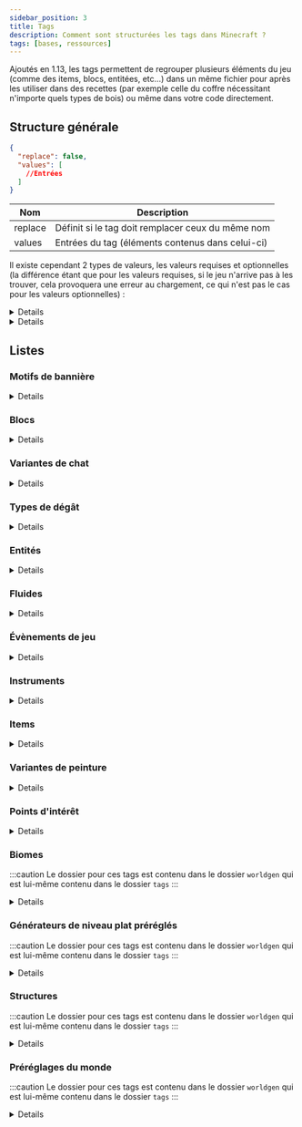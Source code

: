 ```yaml
---
sidebar_position: 3
title: Tags
description: Comment sont structurées les tags dans Minecraft ?
tags: [bases, ressources]
---
```



Ajoutés en 1.13, les tags permettent de regrouper plusieurs éléments du jeu (comme des items, blocs, entitées, etc...) dans un même fichier pour après les utiliser dans des recettes (par exemple celle du coffre nécessitant n'importe quels types de bois) ou même dans votre code directement.

## Structure générale

```json
{
  "replace": false,
  "values": [
    //Entrées
  ]
}
```

| Nom     | Description                                       |
|---------|---------------------------------------------------|
| replace | Définit si le tag doit remplacer ceux du même nom |
| values  | Entrées du tag (éléments contenus dans celui-ci)  |

Il existe cependant 2 types de valeurs, les valeurs requises et optionnelles (la différence étant que pour les valeurs requises, si le jeu n'arrive pas à les trouver, cela provoquera une erreur au chargement, ce qui n'est pas le cas pour les valeurs optionnelles) :
<Details summary={'Valeurs requises'}>

Celle-ci peuvent prendre 2 valeurs, soit un identifiant faisant référence à un élément du jeu, soit un identifiant faisant référence à un tag (précédé d'un `#`).

```json
"minecraft:diamond_block"
```

```json
"#minecraft:stone_bricks"
```

</Details>

<Details summary={'Valeurs optionnelles'}>

Celle-ci peuvent prendre 2 valeurs au niveau du champ `ìd`, soit un identifiant faisant référence à un élément du jeu, soit un identifiant faisant référence à un tag (précédé d'un `#`). Le champ `required` permet quant à lui de définir si l'entrée est requise ou non (dans le cas d'une entrée optionnelle il faudrat le définir sur `false`).

```json
{
  "id": "minecraft:diamond_block",
  "required": false
}
```

```json
{
  "id": "#minecraft:stone_bricks",
  "required": false
}
```

</Details>

## Listes

### Motifs de bannière

<Details summary={'Liste des tags concernant les motifs de bannière'}>

| Identifiant            | Description                                                                  |
|------------------------|------------------------------------------------------------------------------|
| `pattern_item/creeper` | Liste des motifs qui peuvent être fabriqués en utilisant le motif de creeper |
| `pattern_item/flower`  | Liste des motifs qui peuvent être fabriqués en utilisant le motif de fleur   |
| `pattern_item/globe`   | Liste des motifs qui peuvent être fabriqués en utilisant le motif de globe   |
| `pattern_item/mojang`  | Liste des motifs qui peuvent être fabriqués en utilisant le motif de Mojang  |
| `pattern_item/piglin`  | Liste des motifs qui peuvent être fabriqués en utilisant le motif de Piglin  |
| `pattern_item/skull`   | Liste des motifs qui peuvent être fabriqués en utilisant le motif de crâne   |
| `no_item_required`     | Liste des motifs qui peuvent être fabriqués sans aucun item                  |

</Details>

### Blocs

<Details summary={'Liste des tags concernant les blocs'}>

| Identifiant                                | Description                                                                                                                                                                   |
|--------------------------------------------|-------------------------------------------------------------------------------------------------------------------------------------------------------------------------------|
| `mineable/axe`                             | Liste des blocs pouvant être miné efficacement avec une hache                                                                                                                 |
| `mineable/hoe`                             | Liste des blocs pouvant être miné efficacement avec une houe                                                                                                                  |
| `mineable/pickaxe`                         | Liste des blocs pouvant être miné efficacement avec une pioche                                                                                                                |
| `mineable/shovel`                          | Liste des blocs pouvant être miné efficacement avec une pelle                                                                                                                 |
| `acacia_logs`                              | Liste des blocs qui sont des buches d'acacia                                                                                                                                  |
| `all_signs`                                | Liste des blocs qui sont des pancartes (de tous types)                                                                                                                        |
| `ancient_city_replaceable`                 | Liste des blocs remplaçables par les cités antiques                                                                                                                           |
| `animals_spawnable_on`                     | Liste des blocs sur lesquels les animaux peuvent apparaître                                                                                                                   |
| `anvil`                                    | Liste des blocs qui sont des enclumes                                                                                                                                         |
| `axolotls_spawnable_on`                    | Liste des blocs sur lesquels les axolotls peuvent apparaître                                                                                                                  |
| `azalea_grows_on`                          | Liste des blocs sur lesquels les arbres d'azalées peuvent pousser                                                                                                             |
| `azalea_root_replaceable`                  | Liste des blocs qui peuvent être remplacé par les racines des azalées                                                                                                         |
| `bamboo_plantable_on`                      | Liste des blocs où le bambou peut être planté                                                                                                                                 |
| `banners`                                  | Liste des blocs qui sont des bannières                                                                                                                                        |
| `base_stone_nether`                        | Liste des blocs qui peuvent être remplacés par des ressources (par exemple des minerais) de la dimension du Nether                                                            |
| `base_stone_overworld`                     | Liste des blocs qui peuvent être remplacés par des ressources (par exemple des minerais) du monde normal                                                                      |
| `beacon_base_blocks`                       | Liste des blocs qui peuvent activer une balise selon une structure prédéfinie                                                                                                 |
| `beds`                                     | Liste des blocs qui sont des lits                                                                                                                                             |
| `beehives`                                 | Liste des blocs qui sont des ruches                                                                                                                                           |
| `bee_growables`                            | Liste des blocs qui réagissent au pollen des abeilles pour pousser plus rapidement                                                                                            |
| `big_dripleaf_placeable`                   | Liste des blocs qui peuvent servir de base pour les grandes foliogoutte                                                                                                       |
| `birch_logs`                               | Liste des blocs qui sont des buches de bouleau                                                                                                                                |
| `buttons`                                  | Liste des blocs qui sont des boutons                                                                                                                                          |
| `campfires`                                | Liste des blocs qui sont des feux de camp                                                                                                                                     |
| `candles`                                  | Liste des blocs qui sont des bougies                                                                                                                                          |
| `candle_cakes`                             | Liste des blocs qui sont des gâteaux avec une bougie                                                                                                                          |
| `cauldrons`                                | Liste des blocs qui sont des chaudrons                                                                                                                                        |
| `cave_vines`                               | Liste des blocs qui sont des lianes des cavernes                                                                                                                              |
| `climbable`                                | Liste des blocs qui sont escaladables                                                                                                                                         |
| `coal_ores`                                | Liste des blocs qui sont des minerais de charbon                                                                                                                              |
| `completes_find_tree_tutorial`             | Liste des blocs qui, quand ils sont cassés, permettent de compléter le tutoriel `find_tree`                                                                                   |
| `convertable_to_mud`                       | Liste des blocs qui peuvent être convertis en boue                                                                                                                            |
| `copper_ores`                              | Liste des blocs qui sont des minerais de cuivre                                                                                                                               |
| `corals`                                   | Liste des blocs qui sont des coraux (en général)                                                                                                                              |
| `coral_blocks`                             | Liste des blocs qui sont des coraux (blocs)                                                                                                                                   |
| `coral_plants`                             | Liste des blocs qui sont des coraux (plantes)                                                                                                                                 |
| `crimson_stems`                            | Liste des blocs qui sont des tiges carmins                                                                                                                                    |
| `crops`                                    | Liste des blocs qui sont des cultures                                                                                                                                         |
| `crystal_sound_blocks`                     | Liste des blocs qui émettent le son "amethyst block chime" de manière répétée pendant un court laps de temps après avoir été piétinés  ( le volume diminuant progressivement) |
| `dampens_vibrations`                       | Liste des blocs absorbant les vibrations qui le touchent                                                                                                                      |
| `dark_oak_logs`                            | Liste des blocs qui sont des buches de bois sombre                                                                                                                            |
| `dead_bush_may_place_on`                   | Liste des blocs sur lesquelles les arbustes morts peuvent pousser                                                                                                             |
| `deepslate_ore_replaceables`               | Liste des blocs pouvant être remplacés par des minerais des profondeurs                                                                                                       |
| `diamond_ores`                             | Liste des blocs qui sont des minerais de diamant                                                                                                                              |
| `dirt`                                     | Liste des blocs qui sont de la terre                                                                                                                                          |
| `doors`                                    | Liste des blocs qui sont des portes                                                                                                                                           |
| `dragon_immune`                            | Liste des blocs qui sont immunisés contre le dragon                                                                                                                           |
| `dragon_transparent`                       | Liste des blocs qui peuvent être traversés par le dragon sans les détruire                                                                                                    |
| `dripstone_replaceable_blocks`             | Liste des blocs pouvant être remplacés par des blocs de spéléothème                                                                                                           |
| `emerald_ores`                             | Liste des blocs qui sont des minerais d'émeraude                                                                                                                              |
| `enderman_holdable`                        | Liste des blocs pouvant être récupérés par des enderman                                                                                                                       |
| `fall_damage_resetting`                    | Liste des blocs qui réinitialisent les dégâts de chute d'un joueur                                                                                                            |
| `features_cannot_replace`                  | Liste des blocs ne peuvent pas être remplacés par des éléments générés                                                                                                        |
| `fences`                                   | Liste des blocs qui sont des barrières                                                                                                                                        |
| `fence_gates`                              | Liste des blocs qui sont des portillons                                                                                                                                       |
| `fire`                                     | Liste des blocs qui sont du feu                                                                                                                                               |
| `flowers`                                  | Liste des blocs qui sont des fleurs                                                                                                                                           |
| `flower_pots`                              | Liste des blocs qui sont des fleurs dans des pots                                                                                                                             |
| `foxes_spawnable_on`                       | Liste des blocs sur lesquels les loups peuvent apparaître                                                                                                                     |
| `frogs_spawnable_on`                       | Liste des blocs sur lesquels les grenouilles peuvent apparaître                                                                                                               |
| `frog_prefer_jump_to`                      | Liste des blocs sur lesquels les grenouilles préfèrent sauter                                                                                                                 |
| `geode_invalid_blocks`                     | Liste des blocs qui empêchent les géodes de se générer                                                                                                                        |
| `goats_spawnable_on`                       | Liste des blocs sur lesquels les chèvres peuvent apparaître                                                                                                                   |
| `gold_ores`                                | Liste des blocs qui sont des minerais d'or                                                                                                                                    |
| `guarded_by_piglins`                       | Liste des blocs qui rendent hostile les Piglin's quand ils sont cassés ou ouvert (pour ceux le pouvant)                                                                       |
| `hoglin_repellents`                        | Liste des blocs qui font fuir les hoglin's                                                                                                                                    |
| `ice`                                      | Liste des blocs qui sont de la glace                                                                                                                                          |
| `impermeable`                              | Liste des blocs qui ne laissent pas passer les fluides ou le miel                                                                                                             |
| `infiniburn_end`                           | Liste des blocs qui peuvent rester en feu éternellement dans la dimension de l'Ender                                                                                          |
| `infiniburn_nether`                        | Liste des blocs qui peuvent rester en feu éternellement dans la dimension du Nether                                                                                           |
| `infiniburn_overworld`                     | Liste des blocs qui peuvent rester en feu éternellement dans le monde normal                                                                                                  |
| `inside_step_sound_blocks`                 | Liste des blocs jouant le son de pas quand une entité marche à l'intérieur                                                                                                    |
| `invalid_spawn_inside`                     | Liste des blocs où le joueur ne peut apparaitre à l'intérieur                                                                                                                 |
| `iron_ores`                                | Liste des blocs qui sont des minerais de fer                                                                                                                                  |
| `jungle_logs`                              | Liste des blocs qui sont des buches de bois de la jungle                                                                                                                      |
| `lapis_ores`                               | Liste des blocs qui sont des minerais de lapis lazuli                                                                                                                         |
| `lava_pool_stone_cannot_replace`           | Liste des blocs qui ne peuvent pas être remplacé par la génération d'un lac de lave                                                                                           |
| `leaves`                                   | Liste des blocs qui sont des feuilles                                                                                                                                         |
| `logs`                                     | Liste des blocs qui sont des buches                                                                                                                                           |
| `logs_that_burn`                           | Liste des blocs de buche qui sont inflammables                                                                                                                                |
| `lush_ground_replaceable`                  | Liste des blocs qui seront remplacés par de la terre racineuse                                                                                                                |
| `mangrove_logs`                            | Liste des blocs qui sont des buches en palétuvier                                                                                                                             |
| `mangrove_logs_can_grow_through`           | Liste des blocs qui peuvent être traversés par le tronc d'un palétuvier quand il pousse                                                                                       |
| `mangrove_roots_can_grow_through`          | Liste des blocs qui peuvent être traversés par les racines d'un palétuvier quand il pousse                                                                                    |
| `mooshrooms_spawnable_on`                  | Liste des blocs sur lesquels les vaches champignon peuvent apparaître                                                                                                         |
| `moss_replaceable`                         | Liste des blocs qui peuvent être remplacés par des blocs de mousse lorsque de la poudre d'os a été appliquée à un bloc de mousse voisin                                       |
| `mushroom_grow_block`                      | Liste des blocs sur lesquels les champignons peuvent être placés ou se propager                                                                                               |
| `needs_diamond_tool`                       | Liste des blocs nécessitant un outil en diamant pour être récolté                                                                                                             |
| `needs_iron_tool`                          | Liste des blocs nécessitant un outil en fer pour être récolté                                                                                                                 |
| `needs_stone_tool`                         | Liste des blocs nécessitant un outil en pierre pour être récolté                                                                                                              |
| `nether_carver_replaceables`               | Liste des blocs qui peuvent être détruit par le générateur de monde pour y creuser des grottes dans le Nether                                                                 |
| `nylium`                                   | Liste des blocs qui sont des blocs de nylium                                                                                                                                  |
| `oak_logs`                                 | Liste des blocs qui sont des buches de bois de chêne                                                                                                                          |
| `occludes_vibration_signals`               | Liste des blocs qui empêchent les capteurs sculk d'entendre les vibrations si le bloc se trouve entre le capteur et la vibration                                              |
| `overworld_carver_replaceables`            | Liste des blocs qui peuvent être détruit par le générateur de monde pour y creuser des grottes dans le monde normal                                                           |
| `overworld_natural_logs`                   | Liste des blocs de tronc d'arbre naturellement présent dans le monde normal                                                                                                   |
| `parrots_spawnable_on`                     | Liste des blocs sur lesquels les perroquets peuvent apparaître                                                                                                                |
| `piglin_repellents`                        | Liste des blocs qui font fuir les piglin's                                                                                                                                    |
| `planks`                                   | Liste des blocs qui sont des planches                                                                                                                                         |
| `polar_bears_spawnable_on_in_frozen_ocean` | Liste des blocs sur lesquels les ours polaires peuvent apparaître dans des biomes d'océan gelé                                                                                |
| `portals`                                  | Liste des blocs qui sont des portails                                                                                                                                         |
| `pressure_plates`                          | Liste des blocs qui sont des plaques de pression                                                                                                                              |
| `prevent_mob_spawning_inside`              | Liste des blocs empêchent les monstres d'apparaître à l'intérieur de ceux-ci                                                                                                  |
| `rabbits_spawnable_on`                     | Liste des blocs sur lesquels les lapins peuvent apparaître                                                                                                                    |
| `rails`                                    | Liste des blocs qui sont des rails                                                                                                                                            |
| `redstone_ores`                            | Liste des blocs qui sont des minerais de redstone                                                                                                                             |
| `replaceable_plants`                       | Liste des plantes qui peuvent être remplacées pendant la génération d'un élément                                                                                              |
| `sand`                                     | Liste des blocs qui sont du sable                                                                                                                                             |
| `saplings`                                 | Liste des blocs qui sont des pousses d'arbre                                                                                                                                  |
| `sculk_replaceable`                        | Liste des blocs qui peuvent être remplacé par des blocs de la familles des sculks lors de la génération du sculls                                                             |
| `sculk_replaceable_world_gen`              | Liste des blocs qui peuvent être remplacé par des blocs de la familles des sculks lors de la génération du sculls par le générateur de monde                                  |
| `shulker_boxes`                            | Liste des blocs qui sont des boites de shulker                                                                                                                                |
| `signs`                                    | Liste des blocs qui sont des panneaux                                                                                                                                         |
| `slabs`                                    | Liste des blocs qui sont des dalles                                                                                                                                           |
| `small_dripleaf_placeable`                 | Liste des blocs sur lesquels il est possible de placer les petites foliogoutes                                                                                                |
| `small_flowers`                            | Liste des blocs qui sont des petites fleurs                                                                                                                                   |
| `snaps_goat_horn`                          | Liste des blocs qui cassent une corne aux chèvres quand elles chargent dedans                                                                                                 |
| `snow`                                     | Liste des blocs qui sont de la neige                                                                                                                                          |
| `snow_layer_cannot_survive_on`             | Liste des blocs sur lesquels les couches de neige ne peuvent pas survivre                                                                                                     |
| `snow_layer_can_survive_on`                | Liste des blocs sur lesquels les couches de neige peuvent survivre                                                                                                            |
| `soul_fire_base_blocks`                    | Liste des blocs qui peuvent supporter le feu des âmes                                                                                                                         |
| `soul_speed_blocks`                        | Liste des blocs qui donnent un effet de vitesse si jamais un joueur se situe sur l'un d'entre eux avec des bottes ayant l'enchantement _Agilité des âmes_                     |
| `spruce_logs`                              | Liste des blocs qui sont des buches de bois de sapin                                                                                                                          |
| `stairs`                                   | Liste des blocs qui sont des escaliers                                                                                                                                        |
| `standing_signs`                           | Liste des blocs qui sont des panneaux qui sont sur pied                                                                                                                       |
| `stone_bricks`                             | Liste des blocs qui sont des pierres taillées                                                                                                                                 |
| `stone_ore_replaceables`                   | Liste des blocs pouvant être remplacés par des minerais                                                                                                                       |
| `stone_pressure_plates`                    | Liste des blocs qui sont des plaques de pression en pierre                                                                                                                    |
| `strider_warm_blocks`                      | Liste des blocs qui ne font pas trembler un strider si jamais il se retrouve dessus                                                                                           |
| `tall_flowers`                             | Liste des blocs qui sont des fleurs hautes                                                                                                                                    |
| `terracotta`                               | Liste des blocs qui sont de la terre cuite                                                                                                                                    |
| `trapdoors`                                | Liste des blocs qui sont des trappes                                                                                                                                          |
| `underwater_bonemeals`                     | Liste des plantes aquatiques qui poussent dans le fond des océans                                                                                                             |
| `unstable_bottom_center`                   | Liste des blocs qui ne peuvent pas supporter les lanternes et les cloches sur leur face inférieure                                                                            |
| `valid_spawn`                              | Liste des blocs qui sont valides pour l'apparition d'un joueur                                                                                                                |
| `walls`                                    | Liste des blocs qui sont des murets                                                                                                                                           |
| `wall_corals`                              | Liste des blocs qui sont des coraux muraux                                                                                                                                    |
| `wall_post_override`                       | Liste des blocs qui transforment les murs en piliers, même s'ils ne sont pas solides                                                                                          |
| `wall_signs`                               | Liste des blocs qui sont des panneaux accrochés au mur                                                                                                                        |
| `warped_stems`                             | Liste des blocs qui sont des tiges biscornues                                                                                                                                 |
| `wart_blocks`                              | Liste des blocs qui sont des blocs de verrue                                                                                                                                  |
| `wither_immune`                            | Liste des blocs qui sont immunisés contre les explosions du Wither                                                                                                            |
| `wither_summon_base_blocks`                | Liste des blocs utilisables pour faire apparaître le Wither                                                                                                                   |
| `wolves_spawnable_on`                      | Liste des blocs sur lesquels les loups peuvent apparaître                                                                                                                     |
| `wooden_buttons`                           | Liste des blocs qui sont des boutons en bois                                                                                                                                  |
| `wooden_doors`                             | Liste des blocs qui sont des portes en bois                                                                                                                                   |
| `wooden_fences`                            | Liste des blocs qui sont des barrières en bois                                                                                                                                |
| `wooden_pressure_plates`                   | Liste des blocs qui sont des plaques de pression en bois                                                                                                                      |
| `wooden_slabs`                             | Liste des blocs qui sont des dalles en bois                                                                                                                                   |
| `wooden_stairs`                            | Liste des blocs qui sont des escaliers en bois                                                                                                                                |
| `wooden_trapdoors`                         | Liste des blocs qui sont des trappes en bois                                                                                                                                  |
| `wool`                                     | Liste des blocs qui sont des laines                                                                                                                                           |
| `wool_carpets`                             | Liste des blocs qui sont des tapis de laine                                                                                                                                   |

</Details>

### Variantes de chat

<Details summary={'Liste des tags concernant les variantes de chat'}>

| Identifiant        | Description                                                     |
|--------------------|-----------------------------------------------------------------|
| `default_spawns`   | Liste des variantes de chat pouvant apparaitre naturellement    |
| `full_moon_spawns` | Liste des variantes de chat pouvant apparaitre à la pleine lune |

</Details>

### Types de dégât

<Details summary={'Liste des tags concernant les variantes de chat'}>

| Identifiant                    | Description              |
|--------------------------------|--------------------------|
| `always_most_significant_fall` | Liste des types de dégâts qui sont des chutes tuant à coup sûr |
| `always_triggers_silverfish`   | Liste des types de dégâts qui réveillent à coup sûr un poisson d'argent (_silverfish_) quand un autre subit des dégâts dun même type |
| `avoids_guardian_thorns`       | Liste des types de dégâts qui ne tiennent pas des dégâts provoqués en retour par les épines d'un gardien (l'entité à la source du dégât ne sera pas blessée en retour) |
| `burns_armor_stands`           | Liste des types de dégâts qui brulent un porte-armure |
| `bypasses_armor`               | Liste des types de dégâts qui ne tiennent pas compte de l'armure |
| `bypasses_effects`             | Liste des types de dégâts qui ne tiennent pas compte des effets de potions |
| `bypasses_enchantments`        | Liste des types de dégâts ui ne tiennent pas compte des enchantements |
| `bypasses_invulnerability`     | Liste des types de dégâts qui ne tiennent pas compte de l'invulnérabilité |
| `bypasses_resistance`          | Liste des types de dégâts qui ne tiennent pas compte de la resistance |
| `damages_helmet`               | Liste des types de dégâts qui endommagent le casque |
| `ignites_armor_stands`         | Liste des types de dégâts qui mettent en feu un porte-armure |
| `is_drowning`                  | Liste des types de dégâts de noyade |
| `is_explosion`                 | Liste des types de dégâts d'explosion |
| `is_fall`                      | Liste des types de dégâts de chute |
| `is_fire`                      | Liste des types de dégâts de feu |
| `is_freezing`                  | Liste des types de dégâts de froid |
| `is_lightning`                 | Liste des types de dégâts causés par la foudre |
| `is_projectile`                | Liste des types de dégâts causés par des projectiles |
| `no_anger`                     | Liste des types de dégâts qui ne sont pas sources de colère (_aggro_) |
| `no_impact`                    | Liste des types de dégâts qui ne sont pas sources d'un impact |
| `witch_resistant_to`           | Liste des types de dégâts auxquels les sorcières sont résistantes |
| `wither_immune_to`             | Liste des types de dégâts auxquels les Wither sont immunisés |

</Details>

### Entités

<Details summary={'Liste des tags concernant les entités'}>

| Identifiant                  | Description                                                                                              |
|------------------------------|----------------------------------------------------------------------------------------------------------|
| `arrows`                     | Liste de toutes les flèches (entités)                                                                    |
| `axolotl_always_hostiles`    | Liste des entités contre lesquels les axolotls sont toujours hostiles                                    |
| `axolotl_hunt_targets`       | Liste des entités que les axolotls attaquent                                                             |
| `beehive_inhabitors`         | Liste des entités qui habitent dans une ruche                                                            |
| `freeze_hurts_extra_types`   | Liste des entités qui sont plus sensible au froid et subissent donc des points de dégâts supplémentaires |
| `freeze_immune_entity_types` | Liste des entités qui ne gèlent pas dans la poudreuse                                                    |
| `frog_food`                  | Liste des entités qui peuvent être mangées par les grenouilles                                           |
| `impact_projectiles`         | Liste des entités qui sont des projectiles                                                               |
| `powder_snow_walkable_mobs`  | Liste des entités qui peuvent marcher sur la poudreuse sans s'enfoncer dedans                            |
| `raiders`                    | Liste des entités qui composent les raids contre les villages                                            |
| `skeletons`                  | Liste de tous les types de squelette                                                                     |

</Details>

### Fluides

<Details summary={'Liste des tags concernant les fluides'}>

| Identifiant | Description                           |
|-------------|---------------------------------------|
| `lava`      | Liste des fluides qui sont de la lave |
| `water`     | Liste des fluides qui sont de l'eau   |

</Details>

### Évènements de jeu

<Details summary={'Liste des tags concernant les évènements de jeu'}>

| Identifiant                  | Description                                                                                       |
|------------------------------|---------------------------------------------------------------------------------------------------|
| `allay_can_listen`           | Liste des évènements pouvant être écoutés par les allay's                                         |
| `ignore_vibrations_sneaking` | Liste des évènements considérés comme des vibrations, qui peuvent être masqués en s'accroupissant |
| `shrieker_can_listen`        | Liste des évènements pouvant être écoutés par les _shrieker_'s                                    |
| `vibrations`                 | Liste des évènements considérés comme des vibrations                                              |
| `warden_can_listen`          | Liste des évènements pouvant être écoutés par les warden's                                        |

</Details>

### Instruments

<Details summary={'Liste des tags concernant les instruments'}>

| Identifiant            | Description                                                                   |
|------------------------|-------------------------------------------------------------------------------|
| `goat_horns`           | Liste des instruments des cornes de chèvres lâchées par des chèvres           |
| `regular_goat_horns`   | Liste des instruments des cornes de chèvres lâchées par des chèvres normales  |
| `screaming_goat_horns` | Liste des instruments des cornes de chèvres lâchées par des chèvres hurlantes |

</Details>

### Items

<Details summary={'Liste des tags concernant les items'}>

| Identifiant                    | Description                                                                                      |
|--------------------------------|--------------------------------------------------------------------------------------------------|
| `acacia_logs`                  | Liste de toutes les types de buche en acajou                                                     |
| `anvil`                        | Liste de tous les types d'enclumes                                                               |
| `arrows`                       | Liste de tous les types de flèche                                                                |
| `axes`                         | Liste de tous les types d'haches                                                                 |
| `axolotl_tempt_items`          | Liste des items permettant d'attirer des axolotl                                                 |
| `banners`                      | Liste de toutes les bannières avec leurs couleurs respective                                     |
| `beacon_payment_items`         | Liste des items pouvant être utilisés pour l'activation d'une balise                             |
| `beds`                         | Liste de tous les types de lits                                                                  |
| `birch_logs`                   | Liste de tous les types de troncs en bouleau                                                     |
| `boats`                        | Liste de tous les types de bateaux                                                               |
| `breaks_decorated_pots`        | Liste de tous les types d'outils permettant de casser des pots décorés                           |
| `buttons`                      | Liste de tous les types de boutons                                                               |
| `candles`                      | Liste de tous les types de bougies                                                               |
| `chest_boats`                  | Liste de tous les types de bateaux avec coffre                                                   |
| `cluster_max_harvestables`     | Liste des outils permettant de récolter efficacement de l'améthyste                              |
| `coals`                        | Liste de tous les types de charbon                                                               |
| `coal_ores`                    | Liste des minerais de charbon                                                                    |
| `compasses`                    | Liste de tous les types de boussoles                                                             |
| `completes_find_tree_tutorial` | Liste des types de blocs permettant de completer le tutoriel `find_tree`                         |
| `copper_ores`                  | Liste des minerais de cuivre                                                                     |
| `creeper_drop_music_discs`     | Liste de tous les disques pouvant être _dropés_ par un creeper quand il est tué par un squelette |
| `creeper_igniters`             | Liste de tous les types d'items permettant d'allumer un creeper (pour le faire exploser)         |
| `crimson_stems`                | Liste de tous les types de troncs carmins                                                        |
| `dampens_vibrations`           | Liste de tous les types de blocs absorbant les vibrations qui le touchent                        |
| `dark_oak_logs`                | Liste de tous les types de troncs en chêne noir                                                  |
| `diamond_ores`                 | Liste des minerais de diamant                                                                    |
| `dirt`                         | Liste de tous les types de terre                                                                 |
| `doors`                        | Liste de tous les types de porte                                                                 |
| `emerald_ores`                 | Liste des minerais d'émeraude                                                                    |
| `fences`                       | Liste de tous les types de barrière                                                              |
| `fence_gates`                  | Liste de tous les types de portillons                                                            |
| `fishes`                       | Liste de tous les types de poissons                                                              |
| `flowers`                      | Liste de tous les types de fleurs                                                                |
| `fox_food`                     | Liste des items que le renard peut manger                                                        |
| `freeze_immune_wearables`      | Liste de tous les item pouvant être portés qui immunisent contre le froid                        |
| `gold_ores`                    | Liste des minerais d'or                                                                          |
| `hoes`                         | Liste des minerais de faux                                                                       |
| `ignored_by_piglin_babies`     | Liste des items ignorés par les bébés piglins                                                    |
| `iron_ores`                    | Liste des minerais de fer                                                                        |
| `jungle_logs`                  | Liste de tous les types de troncs en acajou                                                      |
| `lapis_ores`                   | Liste des minerais de lapis lazuli                                                               |
| `leaves`                       | Liste de tous les types de feuilles                                                              |
| `lectern_books`                | Liste de tous les types de livres pouvant être posés sur un pupitre de lecture                   |
| `logs`                         | Liste de tous les types de troncs (avec ou sans écorse, etc...)                                  |
| `logs_that_burn`               | Liste des tous les types de troncs combustibles                                                  |
| `mangrove_logs`                | Liste des tous les types de troncs en palétuvier                                                 |
| `music_discs`                  | Liste de tous les disques de musique                                                             |
| `non_flammable_wood`           | Liste des tous les types de bois non combustibles                                                |
| `oak_logs`                     | Liste de tous les types de troncs en chêne                                                       |
| `pickaxes`                     | Liste de tous les types de pioches                                                               |
| `piglin_food`                  | Liste des items que mangent les piglins                                                          |
| `piglin_loved`                 | Liste des items que les Piglins accepte pour faire un échange                                    |
| `piglin_repellents`            | Liste des items qui repoussent les piglins                                                       |
| `planks`                       | Liste de tous les types de planches                                                              |
| `rails`                        | Liste de tous les types de rails                                                                 |
| `redstone_ores`                | Liste des minerais de redstone                                                                   |
| `sand`                         | Liste de tous les types de sables                                                                |
| `saplings`                     | Liste de tous les types de pousses d'arbre                                                       |
| `shovels`                      | Liste de tous les types de pelles                                                                |
| `signs`                        | Liste de tous les types de panneaux                                                              |
| `slabs`                        | Liste de tous les types de dalles                                                                |
| `small_flowers`                | Liste de tous les types de _petites_ fleurs                                                      |
| `soul_fire_base_blocks`        | Liste des items produisant du feu bleu                                                           |
| `spruce_logs`                  | Liste de tous les types de troncs en sapin                                                       |
| `stairs`                       | Liste de tous les types d'escaliers                                                              |
| `stone_bricks`                 | Liste de tous les types de pierres taillées                                                      |
| `stone_crafting_materials`     | Liste des items permettant de crafter les objets à base de pierre                                |
| `stone_tool_materials`         | Liste des items permettant de crafter les outils et armes en roche                               |
| `sword`                        | Liste de tous les types d'épées                                                                  |
| `tall_flowers`                 | Liste de tous les types de fleurs haute                                                          |
| `terracotta`                   | Liste de tous les types de terres cuites                                                         |
| `tools`                        | Liste de tous les types d'outils                                                                 |
| `trapdoors`                    | Liste de tous les types de trappes                                                               |
| `walls`                        | Liste de tous les types de murets                                                                |
| `warped_stems`                 | Liste de tous les types de troncs biscornus                                                      |
| `wart_blocks`                  | Liste de tous les types de blocs de verrues                                                      |
| `wooden_buttons`               | Liste de tous les types de boutons en bois                                                       |
| `wooden_doors`                 | Liste de tous les types de portes en bois                                                        |
| `wooden_fences`                | Liste de tous les types de barrières en bois                                                     |
| `wooden_pressure_plates`       | Liste de tous les types de plaques de pression en bois                                           |
| `wooden_slabs`                 | Liste de tous les types de dalles en bois                                                        |
| `wooden_stairs`                | Liste de tous les types d'escaliers en bois                                                      |
| `wooden_trapdoors`             | Liste de tous les types de trappes en bois                                                       |
| `wool`                         | Liste de tous les types de laines                                                                |
| `wool_carpets`                 | Liste de tous les types de tapis en laine                                                        |

</Details>

### Variantes de peinture

<Details summary={'Liste des tags concernant les variantes de peinture'}>

| Identifiant | Description                                              |
|-------------|----------------------------------------------------------|
| `placeable` | Liste des variantes de peinture plaçables en mode survie |

</Details>

### Points d'intérêt

<Details summary={`Liste des tags concernant les variantes de points d'intérêt`}>

| Identifiant           | Description                                              |
|-----------------------|----------------------------------------------------------|
| `acquirable_job_site` | Liste des points d'intérêt recherchés par les villageois |
| `bee_home`            | Liste des points d'intérêt ciblés par les abeilles       |
| `village`             | Liste des points d'intérêt qui font partie d'un village  |

</Details>

### Biomes

:::caution
Le dossier pour ces tags est contenu dans le dossier `worldgen` qui est lui-même contenu dans le dossier `tags`
:::

<Details summary={'Liste des tags concernant les biomes'}>

| Identifiant                                 | Description                                                                                                          |
|---------------------------------------------|----------------------------------------------------------------------------------------------------------------------|
| `has_structure\ancient_city`                | Liste des biomes pouvant contenir des cités antiques                                                                 |
| `has_structure\bastion_remnant`             | Liste des biomes pouvant contenir des ruines de bastion                                                              |
| `has_structure\buried_treasure`             | Liste des biomes pouvant contenir des trésors enfouis                                                                |
| `has_structure\desert_pyramid`              | Liste des biomes pouvant contenir des pyramides                                                                      |
| `has_structure\end_city`                    | Liste des biomes pouvant contenir des villes de l'End                                                                |
| `has_structure\igloo`                       | Liste des biomes pouvant contenir des igloos                                                                         |
| `has_structure\jungle_temple`               | Liste des biomes pouvant contenir des temples de la jungle                                                           |
| `has_structure\mineshaft`                   | Liste des biomes pouvant contenir des mines abandonnées                                                              |
| `has_structure\mineshaft_mesa`              | Liste des biomes pouvant contenir des mines abandonnées du mesa                                                      |
| `has_structure\nether_fortress`             | Liste des biomes pouvant contenir des forteresses du Nether                                                          |
| `has_structure\nether_fossil`               | Liste des biomes pouvant contenir des fossiles du Nether                                                             |
| `has_structure\ocean_monument`              | Liste des biomes pouvant contenir des monuments océaniques                                                           |
| `has_structure\ocean_ruin_cold`             | Liste des biomes pouvant contenir des ruines océaniques d'eaux froides                                               |
| `has_structure\ocean_ruin_warm`             | Liste des biomes pouvant contenir des ruines océaniques d'eaux chaudes                                               |
| `has_structure\pillager_outpost`            | Liste des biomes pouvant contenir des avant-postes de pillards                                                       |
| `has_structure\ruined_portal_desert`        | Liste des biomes pouvant contenir des ruines de portail du désert                                                    |
| `has_structure\ruined_portal_jungle`        | Liste des biomes pouvant contenir des ruines de portail de la jungle                                                 |
| `has_structure\ruined_portal_mountain`      | Liste des biomes pouvant contenir des ruines de portail des montages                                                 |
| `has_structure\ruined_portal_nether`        | Liste des biomes pouvant contenir des ruines de portail du Nether                                                    |
| `has_structure\ruined_portal_ocean`         | Liste des biomes pouvant contenir des ruines de portail de l'océan                                                   |
| `has_structure\ruined_portal_standard`      | Liste des biomes pouvant contenir des ruines de portail _standard_                                                   |
| `has_structure\ruined_portal_swamp`         | Liste des biomes pouvant contenir des ruines de portail des marais                                                   |
| `has_structure\shipwreck`                   | Liste des biomes pouvant contenir des épaves                                                                         |
| `has_structure\shipwreck_beached`           | Liste des biomes pouvant contenir des bateaux échoués sur une plage                                                  |
| `has_structure\stronghold`                  | Liste des biomes pouvant contenir des forts de l'End                                                                 |
| `has_structure\swamp_hut`                   | Liste des biomes pouvant contenir des huttes de sorcière                                                             |
| `has_structure\village_desert`              | Liste des biomes pouvant contenir des villages du désert                                                             |
| `has_structure\village_plains`              | Liste des biomes pouvant contenir des villages de la plaine                                                          |
| `has_structure\village_savanna`             | Liste des biomes pouvant contenir des villages de la savane                                                          |
| `has_structure\village_snowy`               | Liste des biomes pouvant contenir des villages enneigés                                                              |
| `has_structure\village_taiga`               | Liste des biomes pouvant contenir des villages de la taïga                                                           |
| `has_structure\woodland_mansion`            | Liste des biomes pouvant contenir des manoirs de la forêt                                                            |
| `allows_surface_slime_spawns`               | Liste des biomes dans lesquels les slimes peuvent apparaitre en surface                                              |
| `allows_tropical_fish_spawns_at_any_height` | Liste des biomes dans lesquels les poissons tropicaux peuvent apparaitre dans les lacs à n'importe quel altitude     |
| `has_closer_water_fog`                      | Liste des biomes dans lesquels la distance de vue sous l'eau est réduite                                             |
| `increased_fire_burnout`                    | Liste des biomes où le feu s'éteint plus rapidement                                                                  |
| `is_badlands`                               | Liste des biomes de type _badland_                                                                                   |
| `is_beach`                                  | Liste des biomes _plage_                                                                                             |
| `is_deep_ocean`                             | Liste des biomes de type _océan profond_                                                                             |
| `is_end`                                    | Liste des biomes de l'End                                                                                            |
| `is_forest`                                 | Liste des biomes de type _forêt_                                                                                     |
| `is_hill`                                   | Liste des biomes _collines_                                                                                          |
| `is_jungle`                                 | Liste des biomes de type _jungle_                                                                                    |
| `is_mountain`                               | Liste des biomes de type _montagne_                                                                                  |
| `is_nether`                                 | Liste des biomes du Nether                                                                                           |
| `is_ocean`                                  | Liste des biomes océaniques                                                                                          |
| `is_overworld`                              | Liste des biomes du monde normal                                                                                     |
| `is_river`                                  | Liste des différents type de _rivières_                                                                              |
| `is_savanna`                                | Liste des biomes de type _savane_                                                                                    |
| `is_taiga`                                  | Liste des biomes de type _taïga_                                                                                     |
| `mineshaft_blocking`                        | Liste des biomes où les mines abandonnées sont bloquées                                                              |
| `more_frequent_drowned_spawns`              | Liste des biomes dans lesquels la quantité d'apparition de noyé est plus importante que les autres                   |
| `plays_underwater_music`                    | Liste des biomes dans lesquels le jeu joue des musiques spécifiques à l'ambiance sous-marine                         |
| `polar_bears_spawn_on_alternate_blocks`     | Liste des biomes dans lesquels les ours polaires peuvent apparaitre                                                  |
| `produces_corals_from_bonemeal`             | Liste des biomes dans lesquels des coraux sont produit après l'utilisation d'engrais                                 |
| `reduce_water_ambient_spawns`               | Liste des biomes dans lesquels la quantité d'apparition de créature marine est réduite par rapport aux autres biomes |
| `required_ocean_monument_surrounding`       | Liste des biomes qui doivent être autour d'un monument sous-marin                                                    |
| `snow_golem_melts`                          | Liste des biomes où les golems de neige fondront (biomes chauds)                                                     |
| `spawns_cold_variant_frogs`                 | Liste des biomes dans lesquels une grenouille aura une variante de biome froid quand elle est générée/elle grandit   |
| `spawns_gold_rabbits`                       | Liste des biomes où les lapins crème pourront apparaitre                                                             |
| `spawns_snow_foxes`                         | Liste des biomes où les variantes du renard blanc pourront apparaitre                                                |
| `spawns_warm_variant_frogs`                 | Liste des biomes dans lesquels une grenouille aura une variante de biome chaud quand elle est générée/elle grandit   |
| `spawns_white_rabbits`                      | Liste des biomes où les lapins blancs pourront apparaitre                                                            |
| `stronghold_biased_to`                      | Liste des biomes qui contrôle la génération des forts de l'End                                                       |
| `water_on_map_outlines`                     | Liste des biomes qui sont considéré comme étant des océans sur les cartes aux trésors                                |
| `without_patrol_spawns`                     | Liste des biomes où les patrouilles ne peuvent pas apparaitre                                                        |
| `without_wandering_trader_spawns`           | Liste des biomes où les marchands ambulants ne peuvent pas apparaitre                                                |
| `without_zombie_sieges`                     | Liste des biomes où les attaques de zombies ne peuvent pas être lancées                                              |

</Details>

### Générateurs de niveau plat préréglés

:::caution
Le dossier pour ces tags est contenu dans le dossier `worldgen` qui est lui-même contenu dans le dossier `tags`
:::

<Details summary={'Liste des tags concernant les générateurs de niveau plat préréglés'}>

| Identifiant | Description                                                                  |
|-------------|------------------------------------------------------------------------------|
| `visible`   | Liste des générateurs visibles sur l'écran de configuration des mondes plats |

</Details>

### Structures

:::caution
Le dossier pour ces tags est contenu dans le dossier `worldgen` qui est lui-même contenu dans le dossier `tags`
:::

<Details summary={'Liste des tags concernant les structures'}>

| Identifiant                 | Description                                                        |
|-----------------------------|--------------------------------------------------------------------|
| `cats_spawn_as_black`       | Liste des structure où les chats noirs peuvent apparaitre          |
| `cats_spawn_in`             | Liste des structure où les chats peuvent apparaitre                |
| `dolphin_located`           | Liste des structure pouvant être localisées par un dauphin         |
| `eye_of_ender_located`      | Liste des structures pouvant être localisées par un œil de l'Ender |
| `mineshaft`                 | Listes des structures qui sont des puits de mine abandonnée        |
| `ocean_ruin`                | Listes des structures qui sont des ruines d'océan                  |
| `on_ocean_explorer_maps`    | Liste des structures visibles sur les cartes au trésor marines     |
| `on_treasure_maps`          | Liste des structures visibles sur les cartes au trésor             |
| `on_woodland_explorer_maps` | Liste des structures visibles sur les cartes au trésor forestières |
| `ruined_portal`             | Listes des structures qui sont des portails en ruines              |
| `shipwreck`                 | Listes des structures qui sont des épaves de navire                |
| `village`                   | Listes des structures qui sont des villages                        |

</Details>

### Préréglages du monde

:::caution
Le dossier pour ces tags est contenu dans le dossier `worldgen` qui est lui-même contenu dans le dossier `tags`
:::

<Details summary={'Liste des tags concernant les préréglages du monde'}>

| Identifiant | Description                                                                                              |
|-------------|----------------------------------------------------------------------------------------------------------|
| `extended`  | Liste des préréglages du monde qui apparaissent uniquement lorsque vous maintenez la touche Alt enfoncée |
| `normal`    | Liste des préréglages du monde qui apparaissent dans le menu de configuration à la création d'un monde   |

</Details>